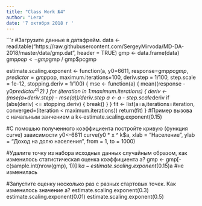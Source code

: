 ```yaml
---
title: "Class Work №4"
author: "Lera"
date: '7 октября 2018 г '
---
```


```r
#Загрузите данные в датафрейм.
data <- read.table("https://raw.githubusercontent.com/SergeyMirvoda/MD-DA-2018/master/data/gmp.dat", header = TRUE)
gmp <- data.frame(data)
gmp$pop <- gmp$gmp / gmp$pcgmp

estimate.scaling.exponent <- function(a, y0=6611, response=gmp$pcgmp,
                                        predictor = gmp$pop, maximum.iterations=100, deriv.step = 1/100,
                                        step.scale = 1e-12, stopping.deriv = 1/100) {
  mse <- function(a) { mean((response - y0*predictor^a)^2) }
  for (iteration in 1:maximum.iterations) {
    deriv <- (mse(a+deriv.step) - mse(a))/deriv.step
    a <- a - step.scale*deriv
    if (abs(deriv) <= stopping.deriv) { break() }
  }
  fit <- list(a=a,iterations=iteration,
              converged=(iteration < maximum.iterations))
  return(fit)
}
#Пример вызова с начальным занчением a
k<-estimate.scaling.exponent(0.15)

#С помошью полученного коэффициента постройте кривую (функция curve) зависимости
y0<-6611
curve(y0 * x ^ k$a,
      xlab = "Население",
      ylab = "Доход на долю населения",
      from = 1,
      to = 1000)

#Удалите точку из набора исходных данных случайным образом, как изменилось статистическая оценка коэффициента a?
gmp <- gmp[-c(sample.int(nrow(gmp), 1))]
k$a-estimate.scaling.exponent(0.15)$a #не изменилась

#Запустите оценку несколько раз с разных стартовых точек. Как изменилось значение a?
estimate.scaling.exponent(0.3)
estimate.scaling.exponent(0.01)
estimate.scaling.exponent(0.5)


